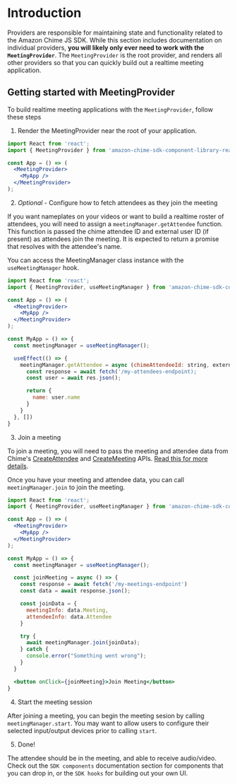 <Meta title="Providers/Introduction" />

# Introduction

Providers are responsible for maintaining state and functionality related to the Amazon Chime JS SDK. While this section includes documentation on individual providers, **you will likely only ever need to work with the `MeetingProvider`**. The `MeetingProvider` is the root provider, and renders all other providers so that you can quickly build out a realtime meeting application. 

## Getting started with MeetingProvider

To build realtime meeting applications with the `MeetingProvider`, follow these steps 

1. Render the MeetingProvider near the root of your application. 

```jsx
import React from 'react';
import { MeetingProvider } from 'amazon-chime-sdk-component-library-react';

const App = () => (
  <MeetingProvider>
    <MyApp />
  </MeetingProvider>
);
```

2. *Optional* - Configure how to fetch attendees as they join the meeting

If you want nameplates on your videos or want to build a realtime roster of attendees, you will need to assign a `meetingManager.getAttendee` function. This function is passed the chime attendee ID and external user ID (if present) as attendees join the meeting. It is expected to return a promise that resolves with the attendee's name.

You can access the MeetingManager class instance with the `useMeetingManager` hook.

```jsx
import React from 'react';
import { MeetingProvider, useMeetingManager } from 'amazon-chime-sdk-component-library-react';

const App = () => (
  <MeetingProvider>
    <MyApp />
  </MeetingProvider>
);

const MyApp = () => {
  const meetingManager = useMeetingManager();

  useEffect(() => {
    meetingManager.getAttendee = async (chimeAttendeeId: string, externalUserId?: string) => {
      const response = await fetch('/my-attendees-endpoint);
      const user = await res.json();

      return {
        name: user.name
      }
    }
  }, [])
}
```

3. Join a meeting

To join a meeting, you will need to pass the meeting and attendee data from Chime's [CreateAttendee](https://docs.aws.amazon.com/chime/latest/APIReference/API_CreateAttendee.html) and [CreateMeeting](https://docs.aws.amazon.com/chime/latest/APIReference/API_CreateMeeting.html) APIs. [Read this for more details](https://aws.github.io/amazon-chime-sdk-js/modules/gettingstarted.html#meeting-service).

Once you have your meeting and attendee data, you can call `meetingManager.join` to join the meeting.

```jsx
import React from 'react';
import { MeetingProvider, useMeetingManager } from 'amazon-chime-sdk-component-library-react';

const App = () => (
  <MeetingProvider>
    <MyApp />
  </MeetingProvider>
);

const MyApp = () => {
  const meetingManager = useMeetingManager();

  const joinMeeting = async () => {
    const response = await fetch('/my-meetings-endpoint')
    const data = await response.json();

    const joinData = {
      meetingInfo: data.Meeting,
      attendeeInfo: data.Attendee
    }

    try {
      await meetingManager.join(joinData);
    } catch {
      console.error("Something went wrong");
    }   
  }

  <button onClick={joinMeeting}>Join Meeting</button>
}
```

4. Start the meeting session

After joining a meeting, you can begin the meeting sesion by calling `meetingManager.start`. You may want to allow users to configure their selected input/output devices prior to calling `start`. 

5. Done!

The attendee should be in the meeting, and able to receive audio/video. Check out the `SDK components` documentation section for components that you can drop in, or the `SDK hooks` for building out your own UI. 